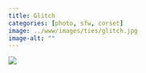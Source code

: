 ```yaml
---
title: Glitch
categories: [photo, sfw, corset]
image: ../www/images/ties/glitch.jpg
image-alt: ""
---
```


![](../www/images/ties/glitch.jpg)

